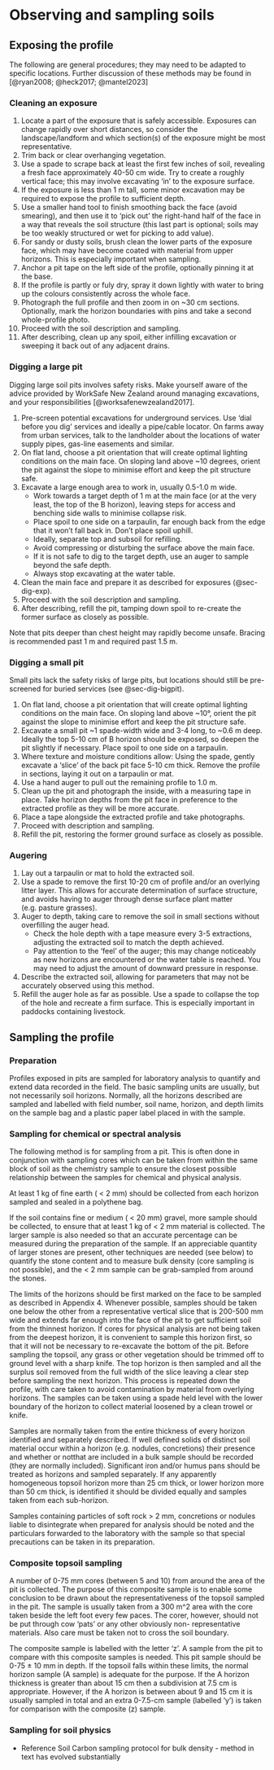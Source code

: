# Observing and sampling soils {#sec-obssamp}

## Exposing the profile {#sec-dig}

The following are general procedures; they may need to be adapted to specific locations. Further discussion of these methods may be found in [@ryan2008; @heck2017; @mantel2023]

### Cleaning an exposure {#sec-dig-exp}

1.  Locate a part of the exposure that is safely accessible. Exposures can change rapidly over short distances, so consider the landscape/landform and which section(s) of the exposure might be most representative.
2.  Trim back or clear overhanging vegetation.
3.  Use a spade to scrape back at least the first few inches of soil, revealing a fresh face approximately 40-50 cm wide. Try to create a roughly vertical face; this may involve excavating 'in' to the exposure surface.
4.  If the exposure is less than 1 m tall, some minor excavation may be required to expose the profile to sufficient depth.
5.  Use a smaller hand tool to finish smoothing back the face (avoid smearing), and then use it to 'pick out' the right-hand half of the face in a way that reveals the soil structure (this last part is optional; soils may be too weakly structured or wet for picking to add value).
6.  For sandy or dusty soils, brush clean the lower parts of the exposure face, which may have become coated with material from upper horizons. This is especially important when sampling.
7.  Anchor a pit tape on the left side of the profile, optionally pinning it at the base.
8.  If the profile is partly or fuly dry, spray it down lightly with water to bring up the colours consistently across the whole face.
9.  Photograph the full profile and then zoom in on \~30 cm sections. Optionally, mark the horizon boundaries with pins and take a second whole-profile photo.
10. Proceed with the soil description and sampling.
11. After describing, clean up any spoil, either infilling excavation or sweeping it back out of any adjacent drains.

### Digging a large pit {#sec-dig-bigpit}

::: callout-important
Digging large soil pits involves safety risks. Make yourself aware of the advice provided by WorkSafe New Zealand around managing excavations, and your responsibilities [@worksafenewzealand2017].
:::

1.  Pre-screen potential excavations for underground services. Use 'dial before you dig' services and ideally a pipe/cable locator. On farms away from urban services, talk to the landholder about the locations of water supply pipes, gas-line easements and similar.
2.  On flat land, choose a pit orientation that will create optimal lighting conditions on the main face. On sloping land above \~10 degrees, orient the pit against the slope to minimise effort and keep the pit structure safe.
3.  Excavate a large enough area to work in, usually 0.5-1.0 m wide.
    -   Work towards a target depth of 1 m at the main face (or at the very least, the top of the B horizon), leaving steps for access and benching side walls to minimise collapse risk.
    -   Place spoil to one side on a tarpaulin, far enough back from the edge that it won't fall back in. Don't place spoil uphill.
    -   Ideally, separate top and subsoil for refilling.
    -   Avoid compressing or disturbing the surface above the main face.
    -   If it is not safe to dig to the target depth, use an auger to sample beyond the safe depth.
    -   Always stop excavating at the water table.
4.  Clean the main face and prepare it as described for exposures (@sec-dig-exp).
5.  Proceed with the soil description and sampling.
6.  After describing, refill the pit, tamping down spoil to re-create the former surface as closely as possible.

Note that pits deeper than chest height may rapidly become unsafe. Bracing is recommended past 1 m and required past 1.5 m.

### Digging a small pit {#sec-dig-lilpit}

Small pits lack the safety risks of large pits, but locations should still be pre-screened for buried services (see @sec-dig-bigpit).

1.  On flat land, choose a pit orientation that will create optimal lighting conditions on the main face. On sloping land above \~10°, orient the pit against the slope to minimise effort and keep the pit structure safe.
2.  Excavate a small pit \~1 spade-width wide and 3-4 long, to \~0.6 m deep. Ideally the top 5-10 cm of B horizon should be exposed, so deepen the pit slightly if necessary. Place spoil to one side on a tarpaulin.
3.  Where texture and moisture conditions allow: Using the spade, gently excavate a 'slice' of the back pit face 5-10 cm thick. Remove the profile in sections, laying it out on a tarpaulin or mat.
4.  Use a hand auger to pull out the remaining profile to 1.0 m.
5.  Clean up the pit and photograph the inside, with a measuring tape in place. Take horizon depths from the pit face in preference to the extracted profile as they will be more accurate.
6.  Place a tape alongside the extracted profile and take photographs.
7.  Proceed with description and sampling.
8.  Refill the pit, restoring the former ground surface as closely as possible.

### Augering {#sec-dig-aug}

1.  Lay out a tarpaulin or mat to hold the extracted soil.
2.  Use a spade to remove the first 10-20 cm of profile and/or an overlying litter layer. This allows for accurate determination of surface structure, and avoids having to auger through dense surface plant matter (e.g. pasture grasses).
3.  Auger to depth, taking care to remove the soil in small sections without overfilling the auger head.
    -   Check the hole depth with a tape measure every 3-5 extractions, adjusting the extracted soil to match the depth achieved.
    -   Pay attention to the 'feel' of the auger; this may change noticeably as new horizons are encountered or the water table is reached. You may need to adjust the amount of downward pressure in response.
4.  Describe the extracted soil, allowing for parameters that may not be accurately observed using this method.
5.  Refill the auger hole as far as possible. Use a spade to collapse the top of the hole and recreate a firm surface. This is especially important in paddocks containing livestock.

## Sampling the profile {#sec-samp}

### Preparation {#sec-samp-prep}

[Profiles exposed in pits are sampled for laboratory analysis to quantify and extend data recorded in the field. The basic sampling units are usually, but not necessarily soil horizons. Normally, all the horizons described are sampled and labelled with field number, soil name, horizon, and depth limits on the sample bag and a plastic paper label placed in with the sample.]{.milne}

### Sampling for chemical or spectral analysis {#sec-samp-chem}

[The following method is for sampling from a pit. This is often done in conjunction with sampling cores which can be taken from within the same block of soil as the chemistry sample to ensure the closest possible relationship between the samples for chemical and physical analysis.]{.milne}

[At least 1 kg of fine earth ( \< 2 mm) should be collected from each horizon sampled and sealed in a polythene bag.]{.milne}

[If the soil contains fine or medium ( \< 20 mm) gravel, more sample should be collected, to ensure that at least 1 kg of \< 2 mm material is collected. The larger sample is also needed so that an accurate percentage can be measured during the preparation of the sample. If an appreciable quantity of larger stones are present, other techniques are needed (see below) to quantify the stone content and to measure bulk density (core sampling is not possible), and the \< 2 mm sample can be grab-sampled from around the stones.]{.milne}

[The limits of the horizons should be first marked on the face to be sampled as described in Appendix 4. Whenever possible, samples should be taken one below the other from a representative vertical slice that is 200-500 mm wide and extends far enough into the face of the pit to get sufficient soil from the thinnest horizon. If cores for physical analysis are not being taken from the deepest horizon, it is convenient to sample this horizon first, so that it will not be necessary to re-excavate the bottom of the pit. Before sampling the topsoil, any grass or other vegetation should be trimmed off to ground level with a sharp knife. The top horizon is then sampled and all the surplus soil removed from the full width of the slice leaving a clear step before sampling the next horizon. This process is repeated down the profile, with care taken to avoid contamination by material from overlying horizons. The samples can be taken using a spade held level with the lower boundary of the horizon to collect material loosened by a clean trowel or knife.]{.milne}

[Samples are normally taken from the entire thickness of every horizon identified and separately described. If well defined solids of distinct soil material occur within a horizon (e.g. nodules, concretions) their presence and whether or notthat are included in a bulk sample should be recorded (they are normally included). Significant iron and/or humus pans should be treated as horizons and sampled separately. If any apparently homogeneous topsoil horizon more than 25 cm thick, or lower horizon more than 50 cm thick, is identified it should be divided equally and samples taken from each sub-horizon.]{.milne}

[Samples containing particles of soft rock \> 2 mm, concretions or nodules liable to disintegrate when prepared for analysis should be noted and the particulars forwarded to the laboratory with the sample so that special precautions can be taken in its preparation.]{.milne}

### Composite topsoil sampling

[A number of 0-75 mm cores]{.milne} (between 5 and 10) [from around the area of the pit is collected. The purpose of this composite sample is to enable some conclusion to be drawn about the representativeness of the topsoil sampled in the pit. The sample is usually taken from]{.milne} a 300 m\^2 [area with the core taken beside the left foot every]{.milne} few [paces. The corer, however, should not be put through cow 'pats' or any other obviously non- representative materials. Also care must be taken not to cross the soil boundary.]{.milne}

[The composite sample is labelled with the letter 'z'. A sample from the pit to compare with this composite samples is needed. This pit sample should be 0-75 ± 10 mm in depth. If the topsoil falls within these limits, the normal horizon sample (A sample) is adequate for the purpose. If the A horizon thickness is greater than about 15 cm then a subdivision at 7.5 cm is appropriate. However, if the A horizon is between about 9 and 15 cm it is usually sampled in total and an extra 0-7.5-cm sample (labelled 'y') is taken for comparison with the composite (z) sample.]{.milne}

### Sampling for soil physics

-   Reference Soil Carbon sampling protocol for bulk density - method in text has evolved substantially
